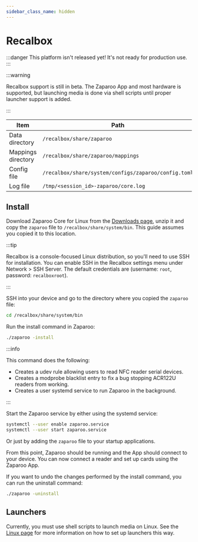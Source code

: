 ```yaml
---
sidebar_class_name: hidden
---
```


# Recalbox

:::danger
This platform isn't released yet! It's not ready for production use.
:::

:::warning

Recalbox support is still in beta. The Zaparoo App and most hardware is supported, but launching media is done via shell scripts until proper launcher support is added.

:::

| Item               | Path                                                 |
| ------------------ | ---------------------------------------------------- |
| Data directory     | `/recalbox/share/zaparoo`                            |
| Mappings directory | `/recalbox/share/zaparoo/mappings`                   |
| Config file        | `/recalbox/share/system/configs/zaparoo/config.toml` |
| Log file           | `/tmp/<session_id>-zaparoo/core.log`                 |

## Install

Download Zaparoo Core for Linux from the [Downloads page](/downloads/), unzip it and copy
the `zaparoo` file to `/recalbox/share/system/bin`. This guide assumes you copied it to this location.

:::tip

Recalbox is a console-focused Linux distribution, so you'll need to use SSH for installation. You can enable SSH in the Recalbox settings menu under Network > SSH Server. The default credentials are (username: `root`, password: `recalboxroot`).

:::

SSH into your device and go to the directory where you copied the `zaparoo` file:

```bash
cd /recalbox/share/system/bin
```

Run the install command in Zaparoo:

```bash
./zaparoo -install
```

:::info

This command does the following:

- Creates a udev rule allowing users to read NFC reader serial devices.
- Creates a modprobe blacklist entry to fix a bug stopping ACR122U readers from working.
- Creates a user systemd service to run Zaparoo in the background.

:::

Start the Zaparoo service by either using the systemd service:

```bash
systemctl --user enable zaparoo.service
systemctl --user start zaparoo.service
```

Or just by adding the `zaparoo` file to your startup applications.

From this point, Zaparoo should be running and the App should connect to your device. You can now connect a reader and set up cards using the Zaparoo App.

If you want to undo the changes performed by the install command, you can run the uninstall command:

```bash
./zaparoo -uninstall
```

## Launchers

Currently, you must use shell scripts to launch media on Linux. See the [Linux page](./linux#launchers) for more information on how to set up launchers this way.
